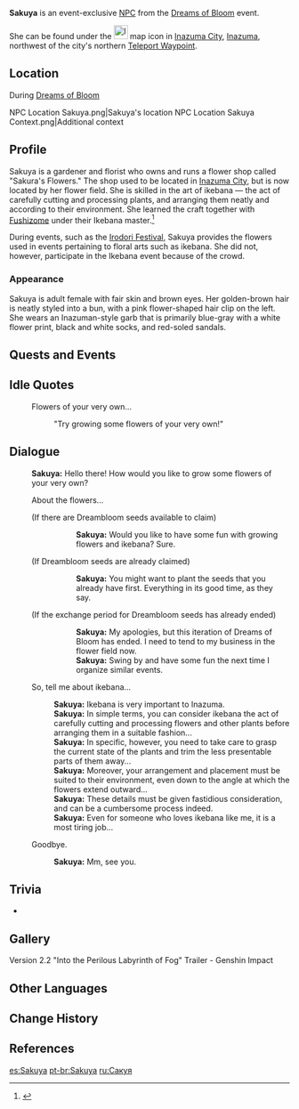 {{Character Infobox
|type             = Event NPC
|image            = NPC Sakuya.png
|realname         = 
|region           = Inazuma
|location         = Inazuma
|title            = Florist
|voiceEN          = [[imdb:nm8686858|Natalie Hitzel]]<ref name="Natalie Hitzel">Twitter: [https://twitter.com/NatalieHitzel/status/1488267096496967682 EN VA Self Announcement] ([https://archive.ph/VLhM3 Archived])</ref>
}}
'''Sakuya''' is an event-exclusive [[NPC]] from the [[Dreams of Bloom]] event.

She can be found under the [[File:Icon Dialogue Flower.svg|25x25px]] map icon in [[Inazuma City]], [[Inazuma]], northwest of the city's northern [[Teleport Waypoint]].

==Location==
;During [[Dreams of Bloom]]
<gallery>
NPC Location Sakuya.png|Sakuya's location
NPC Location Sakuya Context.png|Additional context
</gallery>

==Profile==
<!-- detailed story/lore information goes here -->
Sakuya is a gardener and florist who owns and runs a flower shop called "Sakura's Flowers." The shop used to be located in [[Inazuma City]], but is now located by her flower field. She is skilled in the art of ikebana &mdash; the act of carefully cutting and processing plants, and arranging them neatly and according to their environment. She learned the craft together with [[Fushizome]] under their Ikebana master.<ref>{{Ref/NPC|Fushizome}}</ref>

During events, such as the [[Irodori Festival]], Sakuya provides the flowers used in events pertaining to floral arts such as ikebana. She did not, however, participate in the Ikebana event because of the crowd.

===Appearance===
Sakuya is adult female with fair skin and brown eyes. Her golden-brown hair is neatly styled into a bun, with a pink flower-shaped hair clip on the left. She wears an Inazuman-style garb that is primarily blue-gray with a white flower print, black and white socks, and red-soled sandals.

==Quests and Events==
{{Quests and Events}}

==Idle Quotes==
{{Dialogue Start}}
: {{DIcon|Idle}} Flowers of your very own...
:: {{A|VO Sakuya 01.ogg}} "Try growing some flowers of your very own!"
{{Dialogue End}}

==Dialogue==
{{Dialogue Start}}
:'''Sakuya:''' Hello there! How would you like to grow some flowers of your very own?
:{{DIcon|Flower}} About the flowers...
:;(If there are Dreambloom seeds available to claim)
:::'''Sakuya:''' Would you like to have some fun with growing flowers and ikebana? Sure.
::;(Opens the Dreambloom exchange menu)
:;(If Dreambloom seeds are already claimed)
:::'''Sakuya:''' You might want to plant the seeds that you already have first. Everything in its good time, as they say.
:;(If the exchange period for Dreambloom seeds has already ended)
:::'''Sakuya:''' My apologies, but this iteration of Dreams of Bloom has ended. I need to tend to my business in the flower field now.
:::'''Sakuya:''' Swing by and have some fun the next time I organize similar events.
:{{DIcon}} So, tell me about ikebana...
::'''Sakuya:''' Ikebana is very important to Inazuma.
::'''Sakuya:''' In simple terms, you can consider ikebana the act of carefully cutting and processing flowers and other plants before arranging them in a suitable fashion...
::'''Sakuya:''' In specific, however, you need to take care to grasp the current state of the plants and trim the less presentable parts of them away...
::'''Sakuya:''' Moreover, your arrangement and placement must be suited to their environment, even down to the angle at which the flowers extend outward...
::'''Sakuya:''' These details must be given fastidious consideration, and can be a cumbersome process indeed.
::'''Sakuya:''' Even for someone who loves ikebana like me, it is a most tiring job...
:{{DIcon}} Goodbye.
::'''Sakuya:''' Mm, see you.
{{Dialogue End}}

==Trivia==
* {{Furnishing Mentions}}

==Gallery==
<gallery>
Version 2.2 "Into the Perilous Labyrinth of Fog" Trailer - Genshin Impact
</gallery>

==Other Languages==
{{Other Languages|default_hidden = 1
|en      = Sakuya
|zhs     = 咲耶
|zhs_rm  = Xiàoyé
|zht     = 咲耶
|zht_rm  = Xiàoyé
|ja      = 咲耶
|ja_rm   = Sakuya
|ko      = 사쿠야
|es      = Sakuya
|fr      = Sakuya
|ru      = Сакуя
|th      = Sakuya
|vi      = Sakuya
|de      = Sakuya
|id      = Sakuya
|pt      = Sakuya
}}

==Change History==
{{Change History|2.2}}

==References==
{{Reflist}}

[[es:Sakuya]]
[[pt-br:Sakuya]]
[[ru:Сакуя]]